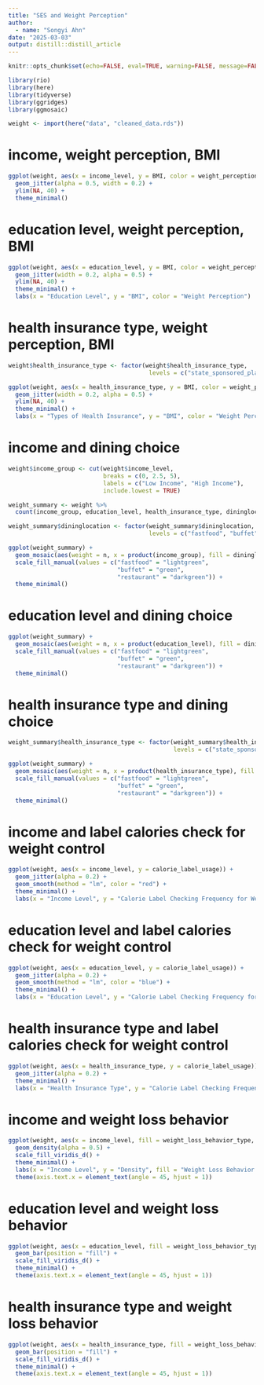 ```yaml
---
title: "SES and Weight Perception"
author:
  - name: "Songyi Ahn"
date: "2025-03-03"
output: distill::distill_article
---
```


```r
knitr::opts_chunk$set(echo=FALSE, eval=TRUE, warning=FALSE, message=FALSE)
```

```r
library(rio)
library(here)
library(tidyverse)
library(ggridges)
library(ggmosaic)
```

```r
weight <- import(here("data", "cleaned_data.rds"))
```

# income, weight perception, BMI
```r
ggplot(weight, aes(x = income_level, y = BMI, color = weight_perception)) +
  geom_jitter(alpha = 0.5, width = 0.2) +
  ylim(NA, 40) +
  theme_minimal()
```

# education level, weight perception, BMI
```r
ggplot(weight, aes(x = education_level, y = BMI, color = weight_perception)) +
  geom_jitter(width = 0.2, alpha = 0.5) +
  ylim(NA, 40) +
  theme_minimal() +
  labs(x = "Education Level", y = "BMI", color = "Weight Perception")
```

# health insurance type, weight perception, BMI
```r
weight$health_insurance_type <- factor(weight$health_insurance_type, 
                                        levels = c("state_sponsored_plan", "medicaid", "private_insurance"))

ggplot(weight, aes(x = health_insurance_type, y = BMI, color = weight_perception)) +
  geom_jitter(width = 0.2, alpha = 0.5) +
  ylim(NA, 40) +
  theme_minimal() +
  labs(x = "Types of Health Insurance", y = "BMI", color = "Weight Perception")
```


# income and dining choice 
```r
weight$income_group <- cut(weight$income_level, 
                           breaks = c(0, 2.5, 5), 
                           labels = c("Low Income", "High Income"),
                           include.lowest = TRUE)

weight_summary <- weight %>%
  count(income_group, education_level, health_insurance_type, dininglocation)

weight_summary$dininglocation <- factor(weight_summary$dininglocation, 
                                        levels = c("fastfood", "buffet", "restaurant"))

ggplot(weight_summary) +
  geom_mosaic(aes(weight = n, x = product(income_group), fill = dininglocation)) +
  scale_fill_manual(values = c("fastfood" = "lightgreen", 
                               "buffet" = "green", 
                               "restaurant" = "darkgreen")) +
  theme_minimal()
```

# education level and dining choice
```r
ggplot(weight_summary) +
  geom_mosaic(aes(weight = n, x = product(education_level), fill = dininglocation)) +
  scale_fill_manual(values = c("fastfood" = "lightgreen", 
                               "buffet" = "green", 
                               "restaurant" = "darkgreen")) +
  theme_minimal()
```

# health insurance type and dining choice
```r
weight_summary$health_insurance_type <- factor(weight_summary$health_insurance_type, 
                                               levels = c("state_sponsored_plan", "medicaid", "private_insurance"))

ggplot(weight_summary) +
  geom_mosaic(aes(weight = n, x = product(health_insurance_type), fill = dininglocation)) +
  scale_fill_manual(values = c("fastfood" = "lightgreen", 
                               "buffet" = "green", 
                               "restaurant" = "darkgreen")) +
  theme_minimal()
```

# income and label calories check for weight control
```r
ggplot(weight, aes(x = income_level, y = calorie_label_usage)) +
  geom_jitter(alpha = 0.2) +  
  geom_smooth(method = "lm", color = "red") +
  theme_minimal() +
  labs(x = "Income Level", y = "Calorie Label Checking Frequency for Weight Control")
```

# education level and label calories check for weight control
```r
ggplot(weight, aes(x = education_level, y = calorie_label_usage)) +
  geom_jitter(alpha = 0.2) +  
  geom_smooth(method = "lm", color = "blue") +
  theme_minimal() +
  labs(x = "Education Level", y = "Calorie Label Checking Frequency for Weight Control")

```

# health insurance type and label calories check for weight control
```r
ggplot(weight, aes(x = health_insurance_type, y = calorie_label_usage)) +
  geom_jitter(alpha = 0.2) +  
  theme_minimal() +
  labs(x = "Health Insurance Type", y = "Calorie Label Checking Frequency for Weight Control")
```

# income and weight loss behavior
```r
ggplot(weight, aes(x = income_level, fill = weight_loss_behavior_type, color = weight_loss_behavior_type)) +
  geom_density(alpha = 0.5) +  
  scale_fill_viridis_d() + 
  theme_minimal() +
  labs(x = "Income Level", y = "Density", fill = "Weight Loss Behavior Type", color = "Weight Loss Behavior Type") +
  theme(axis.text.x = element_text(angle = 45, hjust = 1)) 
```

# education level and weight loss behavior
```r
ggplot(weight, aes(x = education_level, fill = weight_loss_behavior_type)) +
  geom_bar(position = "fill") +  
  scale_fill_viridis_d() +
  theme_minimal() +
  theme(axis.text.x = element_text(angle = 45, hjust = 1))
```

# health insurance type and weight loss behavior
```r
ggplot(weight, aes(x = health_insurance_type, fill = weight_loss_behavior_type)) +
  geom_bar(position = "fill") +  
  scale_fill_viridis_d() +
  theme_minimal() +
  theme(axis.text.x = element_text(angle = 45, hjust = 1))
```

